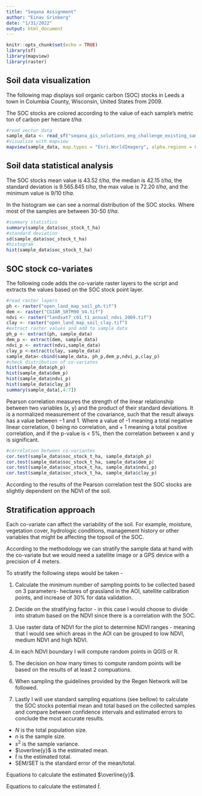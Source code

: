 ```yaml
---
title: "Seqana Assignment"
author: "Einav Grinberg"
date: "1/31/2022"
output: html_document
---
```


```r
knitr::opts_chunk$set(echo = TRUE)
library(sf)
library(mapview)
library(raster)
```

## Soil data visualization

The following map displays soil organic carbon (SOC) stocks in Leeds a town in Columbia County, Wisconsin, United States from 2009.

The SOC stocks are colored according to the value of each sample's metric ton of carbon per hectare $t/ha$. 

```r
#read vector data
sample_data <- read_sf("seqana_gis_solutions_eng_challenge_existing_sample_data.gpkg")
#visualize with mapview
mapview(sample_data, map.types = "Esri.WorldImagery", alpha.regions = 0.5, zcol="soc_stock_t_ha")
```

## Soil data statistical analysis 

The SOC stocks mean value is 43.52 $t/ha$, the median is 42.15 $t/ha$, the standard deviation is 9.565.845 $t/ha$, the max value is 72.20 $t/ha$, and the minimum value is 9/10 $t/ha$.

In the histogram we can see a normal distribution of the SOC stocks. Where most of the samples are between 30-50 $t/ha$.

```r
#summary statistics
summary(sample_data$soc_stock_t_ha)
#standard deviation 
sd(sample_data$soc_stock_t_ha)
#histogram
hist(sample_data$soc_stock_t_ha)
```

## SOC stock co-variates

The following code adds the co-variate raster layers to the script and extracts the values based on the SOC stock point layer. 

```r
#read raster layers
ph <- raster("open_land_map_soil_ph.tif")
dem <- raster("CGIAR_SRTM90_V4.tif")
ndvi <- raster("landsat7_c01_t1_annual_ndvi_2009.tif")
clay <- raster("open_land_map_soil_clay.tif")
#extract raster values and add to sample data
ph_p <- extract(ph, sample_data)
dem_p <- extract(dem, sample_data)
ndvi_p <- extract(ndvi,sample_data)
clay_p <-extract(clay, sample_data)
sample_data<-cbind(sample_data, ph_p,dem_p,ndvi_p,clay_p)
#check distribution of co-variates
hist(sample_data$ph_p)
hist(sample_data$dem_p)
hist(sample_data$ndvi_p)
hist(sample_data$clay_p)
summary(sample_data[,4:7])
```

Pearson correlation measures the strength of the linear relationship between two variables (x, y) and the product of their standard deviations. It is a normalized measurement of the covariance, such that the result always has a value between −1 and 1. Where a value of -1 meaning a total negative linear correlation, 0 being no correlation, and + 1 meaning a total positive correlation, and if the p-value is < 5%, then the correlation between x and y is significant.

```r
#correlation between co-variantes
cor.test(sample_data$soc_stock_t_ha, sample_data$ph_p)
cor.test(sample_data$soc_stock_t_ha, sample_data$dem_p)
cor.test(sample_data$soc_stock_t_ha, sample_data$ndvi_p)
cor.test(sample_data$soc_stock_t_ha, sample_data$clay_p)
```

According to the results of the Pearson correlation test the SOC stocks are slightly dependent on the NDVI of the soil. 

## Stratification approach

Each co-variate can affect the variability of the soil. For example, moisture, vegetation cover, hydrologic conditions, management history or other variables that might be affecting the topsoil of the SOC.

According to the methodology we can stratify the sample data at hand with the co-variate but we would need a satellite image or a GPS device with a precision of 4 meters.

To stratify the following steps would be taken -

1. Calculate the minimum number of sampling points to be collected based on 3 parameters- hectares of grassland in the AOI, satellite calibration points, and increase of 30% for data validation.

2. Decide on the stratifying factor - in this case I would choose to divide into stratum based on the NDVI since there is a correlation with the SOC. 

3. Use raster data of NDVI for the plot to determine NDVI ranges - meaning that I would see which areas in the AOI can be grouped to low NDVI, medium NDVI and high NDVI. 

4. In each NDVI boundary I will compute random points in QGIS or R.

5. The decision on how many times to compute random points will be based on the results of at least 2 compuations. 

6. When sampling the guidelines provided by the Regen Network will be followed.

7. Lastly I will use standard sampling equations (see bellow) to calculate the SOC stocks potential mean and total based on the collected samples and compare between confidence intervals and estimated errors to conclude the most accurate results.

* $N$ is the total population size. 
* $n$ is the sample size. 
* $s^2$ is the sample variance.
* $\overline{y}$ is the estimated mean.
* $\hat{t}$ is the estimated total.
* SEM/SET is the standard error of the mean/total.

Equations to calculate the estimated $\overline{y}$. 

\begin{equation} 
  \hat{var}(\overline{y})= (\frac{N-n}{N})(\frac{s^2}{n}) 
\end{equation} 

\begin{equation} 
  SEM = \sqrt{\hat{var}(\overline{y})} 
\end{equation} 

Equations to calculate the estimated $\hat{t}$. 

\begin{equation} 
  \hat{t} = N{\overline{y}} 
\end{equation} 

\begin{equation} 
  \hat{var}(\hat{t})= N^2\hat{var}(\overline{y}) 
\end{equation} 

\begin{equation} 
  SET = \sqrt{\hat{var}(\hat{t})} 
\end{equation} 
